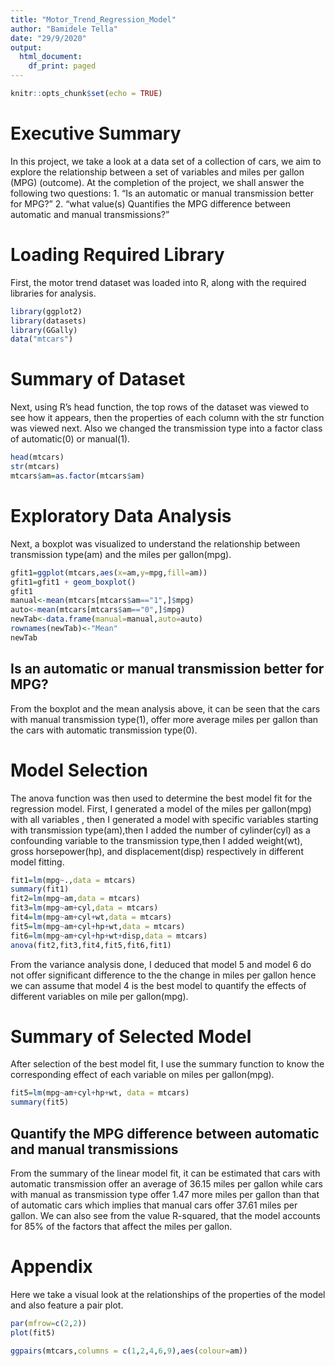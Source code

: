 ```yaml
---
title: "Motor_Trend_Regression_Model"
author: "Bamidele Tella"
date: "29/9/2020"
output:
  html_document:
    df_print: paged
---
```


```r
knitr::opts_chunk$set(echo = TRUE)
```
# Executive Summary
In this project, we take a look at a data set of a collection of cars, we aim to explore the relationship between a set of variables and miles per gallon (MPG) (outcome). At the completion of the project, we shall answer the following two questions:
1. “Is an automatic or manual transmission better for MPG?”
2. "what value(s) Quantifies the MPG difference between automatic and manual transmissions?"
  
# Loading Required Library
First, the motor trend dataset was loaded into R, along with the required libraries for analysis.
```r
library(ggplot2)
library(datasets)
library(GGally)
data("mtcars")
```
# Summary of Dataset
Next, using R's head function, the top rows of the dataset was viewed to see how it appears, then the properties of each column with the str function was viewed next. Also we changed the transmission type into a  factor class of automatic(0) or manual(1).
```r
head(mtcars)
str(mtcars)
mtcars$am=as.factor(mtcars$am)
```
# Exploratory Data Analysis
Next, a boxplot was visualized to understand the relationship between transmission type(am) and the miles per gallon(mpg).
```r
gfit1=ggplot(mtcars,aes(x=am,y=mpg,fill=am))
gfit1=gfit1 + geom_boxplot()
gfit1
manual<-mean(mtcars[mtcars$am=="1",]$mpg)
auto<-mean(mtcars[mtcars$am=="0",]$mpg)
newTab<-data.frame(manual=manual,auto=auto)
rownames(newTab)<-"Mean"
newTab
```
## Is an automatic or manual transmission better for MPG?
From the boxplot and the mean analysis above, it can be seen that the cars with manual transmission type(1), offer more average miles per gallon than the cars with automatic transmission type(0).

# Model Selection
The anova function was then used to determine the best model fit for the regression model. First, I generated a model of the miles per gallon(mpg) with all variables , then I generated a model with specific variables starting with transmission type(am),then I added the number of cylinder(cyl) as a confounding variable to the transmission type,then I added weight(wt), gross horsepower(hp), and displacement(disp) respectively in different model fitting.
```r
fit1=lm(mpg~.,data = mtcars)
summary(fit1)
fit2=lm(mpg~am,data = mtcars)
fit3=lm(mpg~am+cyl,data = mtcars)
fit4=lm(mpg~am+cyl+wt,data = mtcars)
fit5=lm(mpg~am+cyl+hp+wt,data = mtcars)
fit6=lm(mpg~am+cyl+hp+wt+disp,data = mtcars)
anova(fit2,fit3,fit4,fit5,fit6,fit1)
```
From the variance analysis done, I deduced that model 5 and model 6 do not offer significant difference to the the change in miles per gallon hence we can assume that model 4 is the best model to quantify the effects of different variables on mile per gallon(mpg).

# Summary of Selected Model
After selection of the best model fit, I use the summary function to know the corresponding effect of each variable on miles per gallon(mpg).
```r
fit5=lm(mpg~am+cyl+hp+wt, data = mtcars)
summary(fit5)
```
## Quantify the MPG difference between automatic and manual transmissions
From the summary of the linear model fit, it can be estimated that cars with automatic transmission offer an average of 36.15 miles per gallon while cars with manual as transmission type offer 1.47 more miles per gallon than that of automatic cars which implies that manual cars offer 37.61 miles per gallon. We can also see from the value R-squared, that the model accounts for 85% of the factors that affect the miles per gallon.

# Appendix 
Here we take a visual look at the relationships of the properties of the model and also feature a pair plot.
```r
par(mfrow=c(2,2))
plot(fit5)
```

```r
ggpairs(mtcars,columns = c(1,2,4,6,9),aes(colour=am))
```
